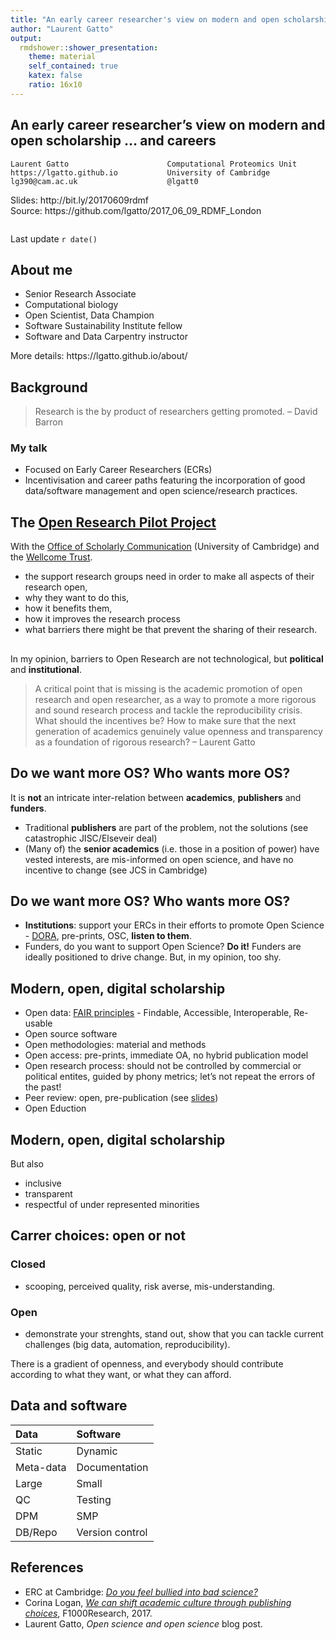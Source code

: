 ```yaml
---
title: "An early career researcher's view on modern and open scholarship... and careers"
author: "Laurent Gatto"
output:
  rmdshower::shower_presentation:
    theme: material
    self_contained: true
    katex: false
    ratio: 16x10
---
```


## An early career researcher's view on modern and open scholarship ... and careers 

```
Laurent Gatto                      Computational Proteomics Unit
https://lgatto.github.io           University of Cambridge
lg390@cam.ac.uk                    @lgatt0
```

Slides: http://bit.ly/20170609rdmf  
Source: https://github.com/lgatto/2017_06_09_RDMF_London

```
```

Last update `r date()`


## About me 

* Senior Research Associate 
* Computational biology
* Open Scientist, Data Champion
* Software Sustainability Institute fellow
* Software and Data Carpentry instructor

More details: https://lgatto.github.io/about/


## Background

> Research is the by product of researchers getting promoted. -- David Barron

### My talk

- Focused on Early Career Researchers (ECRs)
- Incentivisation and career paths featuring the incorporation of good
  data/software management and open science/research practices.

## The [Open Research Pilot Project](http://osc.cam.ac.uk/open-research/open-research-pilot-project)

With the [Office of Scholarly Communication](http://osc.cam.ac.uk/)
(University of Cambridge) and the
[Wellcome Trust](https://wellcome.ac.uk/what-we-do/our-work/open-research).

- the support research groups need in order to make all aspects of
  their research open,
- why they want to do this,
- how it benefits them,
- how it improves the research process
- what barriers there might be that prevent the sharing of their
  research.

## 

In my opinion, barriers to Open Research are not technological, but
**political** and **institutional**.

> A critical point that is missing is the academic promotion of open
> research and open researcher, as a way to promote a more rigorous
> and sound research process and tackle the reproducibility
> crisis. What should the incentives be? How to make sure that the
> next generation of academics genuinely value openness and
> transparency as a foundation of rigorous research? -- Laurent Gatto


## Do we want more OS?  Who wants more OS?

It is **not** an intricate inter-relation between **academics**,
**publishers** and **funders**.

- Traditional **publishers** are part of the problem, not the
  solutions (see catastrophic JISC/Elseveir deal)
- (Many of) the **senior academics** (i.e. those in a position of
  power) have vested interests, are mis-informed on open science, and
  have no incentive to change (see JCS in Cambridge)
  
## Do we want more OS?  Who wants more OS?
  
- **Institutions**: support your ERCs in their efforts to promote Open
  Science - [DORA](http://www.ascb.org/dora/), pre-prints, OSC,
  **listen to them**.  
- Funders, do you want to support Open Science? **Do it!** Funders are
  ideally positioned to drive change. But, in my opinion, too shy.

## Modern, open, digital scholarship

- Open data: [FAIR principles](http://www.nature.com/articles/sdata201618) - Findable, Accessible, Interoperable, Re-usable
- Open source software
- Open methodologies: material and methods
- Open access: pre-prints, immediate OA, no hybrid publication model
- Open research process: should not be controlled by commercial or
  political entites, guided by phony metrics; let's not repeat the
  errors of the past!
- Peer review: open, pre-publication (see [slides](https://rawgit.com/lgatto/2017-03-30-OSC-peerreview/master/slides.html#))
- Open Eduction

## Modern, open, digital scholarship

But also 

- inclusive
- transparent
- respectful of under represented minorities

## Carrer choices: open or not 

### Closed
- scooping, perceived quality, risk averse, mis-understanding.

### Open
- demonstrate your strenghts, stand out, show that you can tackle
  current challenges (big data, automation, reproducibility).

There is a gradient of openness, and everybody should contribute
according to what they want, or what they can afford.

## Data and software

Data              Software
---------------   ---------------
Static            Dynamic
Meta-data         Documentation
Large             Small
QC                Testing
DPM               SMP
DB/Repo           Version control


<!-- It would be great if you could discuss the relationship between data -->
<!-- and software in your work, and any common issues (or differences) -->
<!-- between them. -->

## References

- ERC at Cambridge:
  [*Do you feel bullied into bad science?*](http://cambridge.eu.qualtrics.com/jfe/form/SV_6S9OXAydlFZz8cR)
- Corina Logan,
  *[We can shift academic culture through publishing choices](https://f1000research.com/articles/6-518/v1)*,
  F1000Research, 2017.
- Laurent Gatto, *Open science and open science* blog post.
